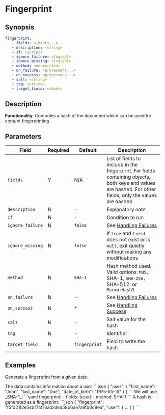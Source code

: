 # Fingerprint

## Synopsis

```yaml {2}
fingerprint:
   - fields: <idents...>
   - description: <string>
   - if: <script>
   - ignore_failure: <logical>
   - ignore_missing: <logical>
   - method: <enumerated>
   - on_failure: <processors...>
   - on_success: <processors...>
   - salt: <string>
   - tag: <string>
   - target_field: <ident>
```

## Description

**Functionality**: Computes a hash of the document which can be used for content fingerprinting.

## Parameters

|Field|Required|Default|Description|
|---|---|---|---|
|`fields`|Y|N/A|List of fields to include in the fingerprint. For fields containing objects, both keys and values are hashed. For other fields, only the values are hashed|
|`description`|N|-|Explanatory note|
|`if`|N|-|Condition to run|
|`ignore_failure`|N|`false`|See [Handling Failures](../handling-failures.mdx)|
|`ignore_missing`|N|`false`|If `true` and `field` does not exist or is `null`, exit quietly without making any modifications|
|`method`|N|`SHA-1`|Hash method used. Valid options: `MD5, `SHA-1, `SHA-256, `SHA-512, or `MurmurHash3`|
|`on_failure`|N|-|See [Handling Failures](../handling-failures.mdx)|
|`on_success`|N|*|See [Handling Success](../handling-success.mdx)|
|`salt`|N|-|Salt value for the hash|
|`tag`|N|-|Identifier|
|`target_field`|N|`fingerprint`|Field to write the hash|

## Examples

Generate a fingerprint from a given data:

<ExampleTable>
   <Description>
      The data contains information about a user
   </Description>
   <SampleCode>
      ```json
      {
         "user": {
            "first_name": "John",
            "last_name": "Doe",
            "date_of_birth": "1975-05-15"
         }
      }
      ```
   </SampleCode>

   <Description>
      We will use _SHA-1_:
   </Description>
   <SampleCode>
      ```yaml
      fingerprint:
         - fields: [user]
         - method: SHA-1
      ```
   </SampleCode>

   <Description>
      A hash is generated as a fingerprint:
   </Description>
   <SampleCode>
      ```json
      {
         "fingerprint": "f5fd21f2e54bf74f16ad2ded58b6ae7a9fb0c8ea",
         "user": {
            ...
         }
      }
      ```
   </SampleCode>
</ExampleTable>
